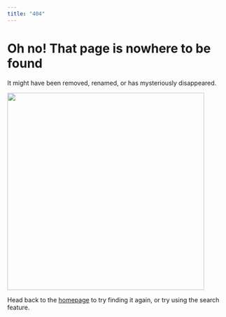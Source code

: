 ```yaml
---
title: "404"
---
```


# Oh no! That page is nowhere to be found <i class="fas fa-search pr2"></i>

It might have been removed, renamed, or has mysteriously disappeared. 

![](assets/img/Cat-black-angry-by-Rones.svg){width=450 fig-align="center"}

Head back to the [homepage](/) to try finding it again, or try using the search feature.